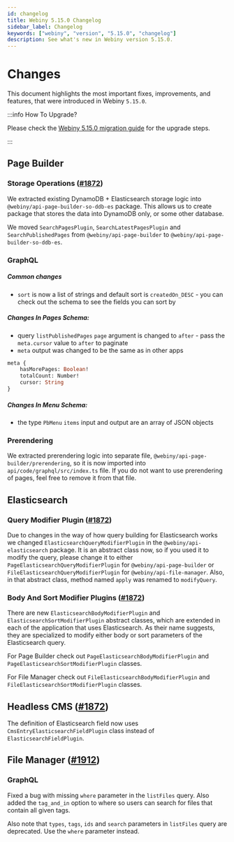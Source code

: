 ```yaml
---
id: changelog
title: Webiny 5.15.0 Changelog
sidebar_label: Changelog
keywords: ["webiny", "version", "5.15.0", "changelog"]
description: See what's new in Webiny version 5.15.0.
---
```


# Changes

This document highlights the most important fixes, improvements, and features, that were introduced in Webiny `5.15.0`.

:::info How To Upgrade?

Please check the [Webiny 5.15.0 migration guide](/docs/release-notes/5.15.0/upgrade-guide) for the upgrade steps.

:::

## Page Builder

### Storage Operations ([#1872](https://github.com/webiny/webiny-js/pull/1872))

We extracted existing DynamoDB + Elasticsearch storage logic into `@webiny/api-page-builder-so-ddb-es` package.
This allows us to create package that stores the data into DynamoDB only, or some other database.

We moved `SearchPagesPlugin`, `SearchLatestPagesPlugin` and `SearchPublishedPages` from `@webiny/api-page-builder` to `@webiny/api-page-builder-so-ddb-es`.

### GraphQL
##### Common changes
* `sort` is now a list of strings and default sort is `createdOn_DESC` - you can check out the schema to see the fields you can sort by

##### Changes In Pages Schema:
* query `listPublishedPages` `page` argument is changed to `after` - pass the `meta.cursor` value to `after` to paginate
* `meta` output was changed to be the same as in other apps
```graphql
meta {
	hasMorePages: Boolean!
	totalCount: Number!
	cursor: String
}

```
##### Changes In Menu Schema:
* the type `PbMenu` `items` input and output are an array of JSON objects


### Prerendering
We extracted prerendering logic into separate file, `@webiny/api-page-builder/prerendering`, so it is now imported into `api/code/graphql/src/index.ts` file. If you do not want to use prerendering of pages, feel free to remove it from that file.


## Elasticsearch

### Query Modifier Plugin ([#1872](https://github.com/webiny/webiny-js/pull/1872))
Due to changes in the way of how query building for Elasticsearch works we changed `ElasticsearchQueryModifierPlugin` in the `@webiny/api-elasticsearch` package.
It is an abstract class now, so if you used it to modify the query, please change it to either `PageElasticsearchQueryModifierPlugin` for `@webiny/api-page-builder` or `FileElasticsearchQueryModifierPlugin` for `@webiny/api-file-manager`.
Also, in that abstract class, method named `apply` was renamed to `modifyQuery`.

### Body And Sort Modifier Plugins ([#1872](https://github.com/webiny/webiny-js/pull/1872))

There are new `ElasticsearchBodyModifierPlugin` and `ElasticsearchSortModifierPlugin` abstract classes, which are extended in each of the application that uses Elasticsearch. As their name suggests, they are specialized to modify either body or sort parameters of the Elasticsearch query.

For Page Builder check out `PageElasticsearchBodyModifierPlugin` and `PageElasticsearchSortModifierPlugin` classes.

For File Manager check out  `FileElasticsearchBodyModifierPlugin` and `FileElasticsearchSortModifierPlugin` classes.


## Headless CMS ([#1872](https://github.com/webiny/webiny-js/pull/1872))

The definition of Elasticsearch field now uses `CmsEntryElasticsearchFieldPlugin` class instead of `ElasticsearchFieldPlugin`.


## File Manager ([#1912](https://github.com/webiny/webiny-js/pull/1912))

### GraphQL
Fixed a bug with missing `where` parameter in the `listFiles` query. Also added the `tag_and_in` option to where so users can search for files that contain all given tags.

Also note that `types`, `tags`, `ids` and `search` parameters in `listFiles` query are deprecated. Use the `where` parameter instead.